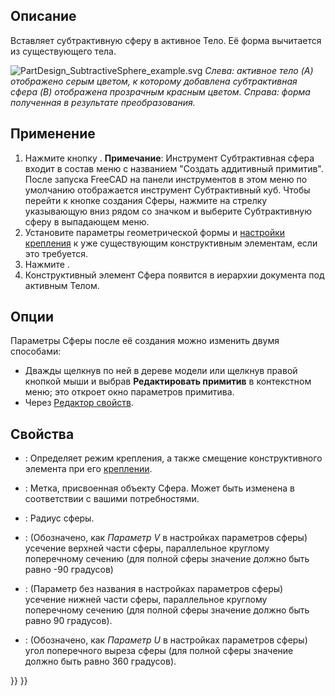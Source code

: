 <languages/>

{{Docnav/ru
|[[PartDesign_SubtractiveCylinder/ru|Субтрактивный цилиндр]]
|[[PartDesign_SubtractiveCone/ru|Субтрактивный конус]]
|[[PartDesign_Workbench/ru|Верстак PartDesign]]
|IconL=PartDesign_SubtractiveCylinder.svg
|IconR=PartDesign_SubtractiveCone.svg
|IconC=Workbench_PartDesign.svg
}}

{{GuiCommand/ru
|Name/ru=Субтрактивная сфера
|Name=PartDesign_SubtractiveSphere
|MenuLocation=Part Design → Создать субтрактивный примитив → Субтрактивная сфера
|Workbenches=[[PartDesign_Workbench/ru|PartDesign]]
|Version=0.17
|SeeAlso=[[PartDesign_CompPrimitiveSubtractive/ru|Создать субтрактивный примитив]], [[PartDesign_AdditiveSphere/ru|Аддитивная сфера]]
}}

==Описание==

Вставляет субтрактивную сферу в активное Тело. Её форма вычитается из существующего тела.

[[File:PartDesign_SubtractiveSphere_example.svg|none]]
''Слева: активное тело (A) отображено серым цветом, к которому добавлена субтрактивная сфера (B) отображена прозрачным красным цветом. Справа: форма полученная в результате преобразования.''

==Применение==

# Нажмите кнопку {{Button|[[Image:PartDesign SubtractiveSphere.svg|24px]] '''Субтрактивная сфера'''}}. '''Примечание''': Инструмент Субтрактивная сфера входит в состав меню с названием "Создать аддитивный примитив". После запуска FreeCAD на панели инструментов в этом меню по умолчанию отображается инструмент Субтрактивный куб. Чтобы перейти к кнопке создания Сферы, нажмите на стрелку указывающую вниз рядом со значком и выберите Субтрактивную сферу в выпадающем меню.
# Установите параметры геометрической формы и [[Part_EditAttachment/ru|настройки крепления]] к уже существующим конструктивным элементам, если это требуется.
# Нажмите {{Button|OK}}.
# Конструктивный элемент Сфера появится в иерархии документа под активным Телом.

==Опции==

Параметры Сферы после её создания можно изменить двумя способами:
* Дважды щелкнув по ней в дереве модели или щелкнув правой кнопкой мыши и выбрав '''Редактировать примитив''' в контекстном меню; это откроет окно параметров примитива.
* Через [[Property_editor/ru|Редактор свойств]].

==Свойства==

* {{PropertyData|Attachment}}: Определяет режим крепления, а также смещение конструктивного элемента при его [[Part_EditAttachment/ru|креплении]].
* {{PropertyData|Label}}: Метка, присвоенная объекту Сфера. Может быть изменена в соответствии с вашими потребностями.
* {{PropertyData|Radius}}: Радиус сферы.
* {{PropertyData|Angle1}}: (Обозначено, как ''Параметр V'' в настройках параметров сферы) усечение верхней части сферы, параллельное круглому поперечному сечению (для полной сферы значение должно быть равно -90 градусов)
* {{PropertyData|Angle2}}: (Параметр без названия в настройках параметров сферы) усечение нижней части сферы, параллельное круглому поперечному сечению (для полной сферы значение должно быть равно 90 градусов).
* {{PropertyData|Angle3}}: (Обозначено, как ''Параметр U'' в настройках параметров сферы) угол поперечного выреза сферы (для полной сферы значение должно быть равно 360 градусов).


{{Docnav/ru
|[[PartDesign_SubtractiveCylinder/ru|Субтрактивный цилиндр]]
|[[PartDesign_SubtractiveCone/ru|Субтрактивный конус]]
|[[PartDesign_Workbench/ru|Верстак PartDesign]]
|IconL=PartDesign_SubtractiveCylinder.svg
|IconR=PartDesign_SubtractiveCone.svg
|IconC=Workbench_PartDesign.svg
}}


{{PartDesign_Tools_navi{{#translation:}}}}
{{Userdocnavi{{#translation:}}}}